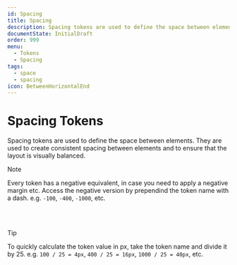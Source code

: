 ```yaml
---
id: Spacing
title: Spacing
description: Spacing tokens are used to define the space between elements.
documentState: InitialDraft
order: 999
menu:
  - Tokens
  - Spacing
tags:
  - space
  - spacing
icon: BetweenHorizontalEnd
---
```


# Spacing Tokens

Spacing tokens are used to define the space between elements. They are used to
create consistent spacing between elements and to ensure that the layout is
visually balanced.

> [!NOTE]  
> Every token has a negative equivalent, in case you need to apply a negative
> margin etc. Access the negative version by prependind the token name with a
> dash. e.g. `-100`, `-400`, `-1000`, etc.

<br />

<SpacingTokenDemo />

<br />

> [!TIP]  
> To quickly calculate the token value in px, take the token name and divide it
> by 25. e.g. `100 / 25 = 4px`, `400 / 25 = 16px`, `1000 / 25 = 40px`, etc.

